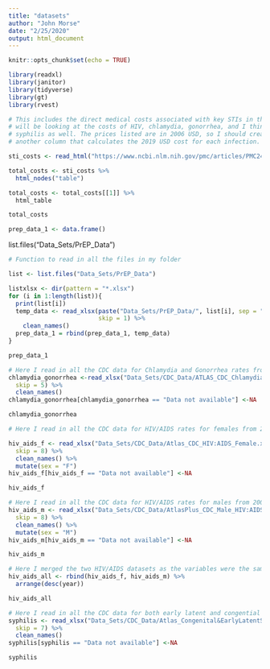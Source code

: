 ```yaml
---
title: "datasets"
author: "John Morse"
date: "2/25/2020"
output: html_document
---
```


```r
knitr::opts_chunk$set(echo = TRUE)
```

```r
library(readxl)
library(janitor)
library(tidyverse)
library(gt)
library(rvest)
```

```r
# This includes the direct medical costs associated with key STIs in the U.S.. I
# will be looking at the costs of HIV, chlamydia, gonorrhea, and I think
# syphilis as well. The prices listed are in 2006 USD, so I should create
# another column that calculates the 2019 USD cost for each infection.

sti_costs <- read_html("https://www.ncbi.nlm.nih.gov/pmc/articles/PMC2426671/")

total_costs <- sti_costs %>% 
  html_nodes("table")

total_costs <- total_costs[[1]] %>% 
  html_table

total_costs
```

```r
prep_data_1 <- data.frame()
```

list.files("Data_Sets/PrEP_Data")
```r
# Function to read in all the files in my folder

list <- list.files("Data_Sets/PrEP_Data")

listxlsx <- dir(pattern = "*.xlsx")
for (i in 1:length(list)){
  print(list[i])
  temp_data <- read_xlsx(paste("Data_Sets/PrEP_Data/", list[i], sep = ""),
                         skip = 1) %>% 
    clean_names()
  prep_data_1 = rbind(prep_data_1, temp_data)
}

prep_data_1

```

```r
# Here I read in all the CDC data for Chlamydia and Gonorrhea rates from 2000 to 2017. I still should rename the columns so that it is clear which values are for which variable when I join the datasets. 
chlamydia_gonorrhea <-read_xlsx("Data_Sets/CDC_Data/ATLAS_CDC_Chlamydia&Gonorrhea.xlsx",
  skip = 5) %>% 
  clean_names()
chlamydia_gonorrhea[chlamydia_gonorrhea == "Data not available"] <-NA

chlamydia_gonorrhea

```

```r
# Here I read in all the CDC data for HIV/AIDS rates for females from 2008 to 2017. I have added an extra column to list what the sex is.

hiv_aids_f <- read_xlsx("Data_Sets/CDC_Data/Atlas_CDC_HIV:AIDS_Female.xlsx",
  skip = 8) %>% 
  clean_names() %>% 
  mutate(sex = "F")
hiv_aids_f[hiv_aids_f == "Data not available"] <-NA

hiv_aids_f
```

```r
# Here I read in all the CDC data for HIV/AIDS rates for males from 2008 to 2017. I have added an extra column to list what the sex is.
hiv_aids_m <- read_xlsx("Data_Sets/CDC_Data/AtlasPlus_CDC_Male_HIV:AIDS.xlsx",
  skip = 8) %>% 
  clean_names() %>% 
  mutate(sex = "M")
hiv_aids_m[hiv_aids_m == "Data not available"] <-NA

hiv_aids_m

```

```r
# Here I merged the two HIV/AIDS datasets as the variables were the same for each table.
hiv_aids_all <- rbind(hiv_aids_f, hiv_aids_m) %>% 
  arrange(desc(year))

hiv_aids_all
```


```r
# Here I read in all the CDC data for both early latent and congential syphilis rates from 2008 to 2017. I still should rename the columns so that it is clear which values are for which variable when I join the datasets. 
syphilis <- read_xlsx("Data_Sets/CDC_Data/Atlas_Congenital&EarlyLatentSyphilis.xlsx",
  skip = 7) %>% 
  clean_names()
syphilis[syphilis == "Data not available"] <-NA

syphilis

```